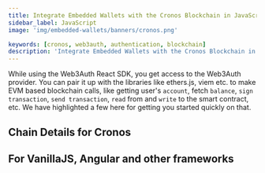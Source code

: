 ```yaml
---
title: Integrate Embedded Wallets with the Cronos Blockchain in JavaScript
sidebar_label: JavaScript
image: 'img/embedded-wallets/banners/cronos.png'

keywords: [cronos, web3auth, authentication, blockchain]
description: 'Integrate Embedded Wallets with the Cronos Blockchain in Javascript | Embedded Wallets'
---
```



While using the Web3Auth React SDK, you get access to the Web3Auth provider. You can pair it up with the libraries like ethers.js, viem etc. to make EVM based blockchain calls, like getting user's `account`, fetch `balance`, `sign transaction`, `send transaction`, `read` from and `write` to the smart contract, etc. We have highlighted a few here for getting you started quickly on that.

## Chain Details for Cronos

<ChainDetailsCronos />

## For VanillaJS, Angular and other frameworks

<JsBlockchainMethods />
